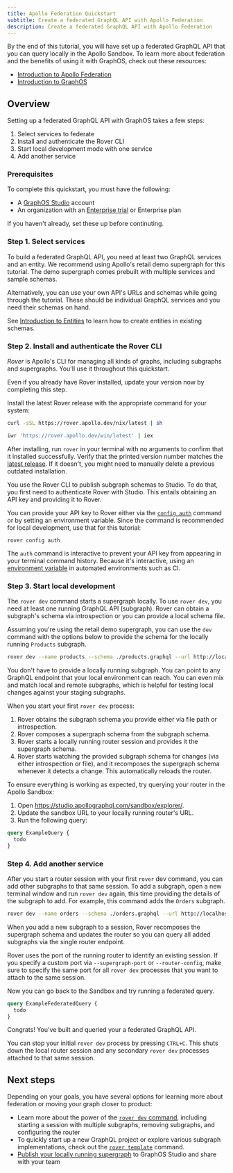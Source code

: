 ```yaml
---
title: Apollo Federation Quickstart
subtitle: Create a federated GraphQL API with Apollo Federation
description: Create a federated GraphQL API with Apollo Federation
---
```


By the end of this tutorial, you will have set up a federated GraphQL API that you can query locally in the Apollo Sandbox.
To learn more about federation and the benefits of using it with GraphOS, check out these resources:

- [Introduction to Apollo Federation](./)
- [Introduction to GraphOS](/graphos)

## Overview

Setting up a federated GraphQL API with GraphOS takes a few steps:

1. Select services to federate
2. Install and authenticate the Rover CLI
3. Start local development mode with one service
4. Add another service

### Prerequisites

To complete this quickstart, you must have the following:

- A [GraphOS Studio](https://studio.apollographql.com/?referrer=docs-content) account
- An organization with an [Enterprise trial](https://studio.apollographql.com/signup?type=enterprise-trial&referrer=docs-content) or Enterprise plan

If you haven't already, set these up before continuting.

### Step 1. Select services

To build a federated GraphQL API, you need at least two GraphQL services and an entity.
We recommend using Apollo's retail demo supergraph for this tutorial. The demo supergraph comes prebuilt with multiple services and sample schemas. 

Alternatively, you can use your own API's URLs and schemas while going through the tutorial.
These should be individual GraphQL services and you need their schemas on hand.

See [Introduction to Entities](./entities) to learn how to create entities in existing schemas.

### Step 2. Install and authenticate the Rover CLI

_Rover_ is Apollo's CLI for managing all kinds of graphs, including subgraphs and supergraphs. You'll use it throughout this quickstart.

<Note>

Even if you already have Rover installed, update your version now by completing this step.

</Note>

Install the latest Rover release with the appropriate command for your system:

```bash title="MacOS / Unix-like"
curl -sSL https://rover.apollo.dev/nix/latest | sh
```

```bash title="Windows"
iwr 'https://rover.apollo.dev/win/latest' | iex
```

After installing, run `rover` in your terminal with no arguments to confirm that it installed successfully. Verify that the printed version number matches the [latest release](https://github.com/apollographql/rover/releases). If it doesn't, you might need to manually delete a previous outdated installation.

You use the Rover CLI to publish subgraph schemas to Studio. To do that, you first need to authenticate Rover with Studio.
This entails obtaining an API key and providing it to Rover.

<ObtainGraphApiKey />

You can provide your API key to Rover either via the [`config auth`](/rover/commands/config) command or by setting an environment variable.
Since the command is recommended for local development, use that for this tutorial:

```shell
rover config auth
```

The `auth` command is interactive to prevent your API key from appearing in your terminal command history. Because it's interactive, using an [environment variable](/rover/configuring/#with-an-environment-variable) in automated environments such as CI.

### Step 3. Start local development 

The `rover dev` command starts a supergraph locally.
To use `rover dev`, you need at least one running GraphQL API (subgraph).
Rover can obtain a subgraph's schema via introspection or you can provide a local schema file.

Assuming you're using the retail demo supergraph, you can use the `dev` command with the options below to provide the schema for the locally running `Products` subgraph.

```bash title="Example command"
rover dev --name products --schema ./products.graphql --url http://localhost:4000
```

<Note>

You don't have to provide a locally running subgraph. You can point to any GraphQL endpoint that your local environment can reach. You can even mix and match local and remote subgraphs, which is helpful for testing local changes against your staging subgraphs.

</Note>

When you start your first `rover dev` process:

1. Rover obtains the subgraph schema you provide either via file path or introspection.
2. Rover composes a supergraph schema from the subgraph schema.
3. Rover starts a locally running router session and provides it the supergraph schema.
4. Rover starts watching the provided subgraph schema for changes (via either introspection or file), and it recomposes the supergraph schema whenever it detects a change. This automatically reloads the router.

To ensure everything is working as expected, try querying your router in the Apollo Sandbox:

1. Open https://studio.apollographql.com/sandbox/explorer/.
2. Update the sandbox URL to your locally running router's URL.
3. Run the following query:

```graphQL
query ExampleQuery {
  todo
}
```

### Step 4. Add another service

After you start a router session with your first `rover` dev command, you can add other subgraphs to that same session.
To add a subgraph, open a new terminal window and run `rover dev` again, this time providing the details of the subgraph to add. For example, this command adds the `Orders` subgraph.

```bash title="Example command"
rover dev --name orders --schema ./orders.graphql --url http://localhost:4001
```

When you add a new subgraph to a session, Rover recomposes the supergraph schema and updates the router so you can query all added subgraphs via the single router endpoint.

<Note>

Rover uses the port of the running router to identify an existing session. If you specify a custom port via `--supergraph-port` or `--router-config`, make sure to specify the same port for all `rover dev` processes that you want to attach to the same session.

</Note>

Now you can go back to the Sandbox and try running a federated query.

```graphQL
query ExampleFederatedQuery {
  todo
}
```

Congrats! You've built and queried your a federated GraphQL API. 

You can stop your initial `rover dev` process by pressing `CTRL+C`. This shuts down the local router session and any secondary `rover dev` processes attached to that same session.

## Next steps

Depending on your goals, you have several options for learning more about federation or moving your graph closer to product:

- Learn more about the power of the [`rover dev` command](/rover/commands/dev), including starting a session with multiple subgraphs, removing subgraphs, and configuring the router
- To quickly start up a new GraphQL project or explore various subgraph implementations, check out the [`rover template`](/rover/commands/template) command.
- [Publish your locally running supergraph](/graphos/delivery/publishing-schemas) to GraphOS Studio and share with your team